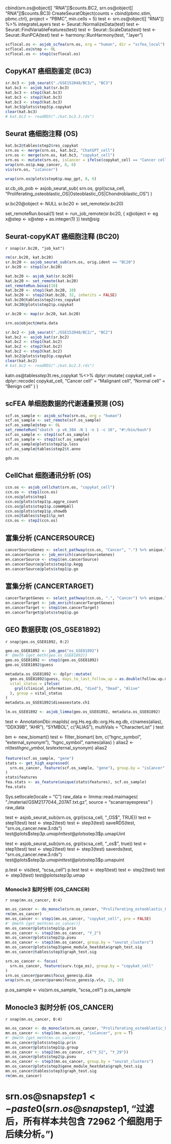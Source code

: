 cbind(srn.os@object[[ "RNA"]]$counts.BC2, srn.os@object[[ "RNA"]]$counts.BC3)
CreateSeuratObject(counts = cbind(pbmc.stim, pbmc.ctrl), project = "PBMC", min.cells = 5)
test <- srn.os@object[[ "RNA"]] %>% integrateLayers
test <- Seurat::NormalizeData(test)
test <- Seurat::FindVariableFeatures(test)
test <- Seurat::ScaleData(test)
test <- Seurat::RunPCA(test)
test <- harmony::RunHarmony(test, ".layer")


```r
scflocal.os <- asjob_scfea(srn.os, org = "human", dir = "scfea_local")
scflocal.os@step <- 0L
scflocal.os <- step1(scflocal.os)
```


## CopyKAT 癌细胞鉴定 (BC3)

```r
sr.bc3 <- job_seurat("./GSE152048/BC3/", "BC3")
kat.bc3 <- asjob_kat(sr.bc3)
kat.bc3 <- step1(kat.bc3)
kat.bc3 <- step2(kat.bc3)
kat.bc3 <- step3(kat.bc3)
kat.bc3@plots$step3$p.copykat
clear(kat.bc3)
# kat.bc3 <- readRDS("./kat.bc3.3.rds")
```

## Seurat 癌细胞注释 (OS)

```r
kat.bc2@tables$step2$res_copykat
srn.os <- merge(srn.os, kat.bc2, "ChatGPT_cell")
srn.os <- merge(srn.os, kat.bc3, "copykat_cell")
srn.os <- mutate(srn.os, isCancer = ifelse(copykat_cell == "Cancer cell", "Cancer", "Normal"))
wrap(srn.os$p.map_cancer, 8, 6)
vis(srn.os, "isCancer")

wrap(srn.os@plots$step6$p.map_gpt, 8, 6)
```

sr.cb_ob_pob <- asjob_seurat_sub(
  srn.os, grpl(scsa_cell, "Proliferating_osteoblastic_OS|Osteoblastic_OS|Chondroblastic_OS")
)

sr.bc20@object <- NULL
sr.bc20 <- set_remote(sr.bc20)

set_remoteRun.bosai(1)
test <- run_job_remote(sr.bc20, {
  x@object <- eg
  x@step <- x@step + as.integer(1)
})
test@sig

## Seurat-copyKAT 癌细胞注释 (BC20)

`r snap(sr.bc20, "job_kat")`

```r
rm(sr.bc20, kat.bc20)
sr.bc20 <- asjob_seurat_sub(srn.os, orig.ident == "BC20")
sr.bc20 <- step1(sr.bc20)

kat.bc20 <- asjob_kat(sr.bc20)
kat.bc20 <- set_remote(kat.bc20)
set_remoteRun.bosai(10)
kat.bc20 <- step1(kat.bc20, 10)
kat.bc20 <- step2(kat.bc20, 32, inherits = FALSE)
kat.bc20@tables$step2$res_copykat
kat.bc20@plots$step2$p.copykat

sr.bc20 <- map(sr.bc20, kat.bc20)

srn.os@object@meta.data

sr.bc2 <- job_seurat("./GSE152048/BC2/", "BC2")
kat.bc2 <- asjob_kat(sr.bc2)
kat.bc2 <- step1(kat.bc2)
kat.bc2 <- step2(kat.bc2)
kat.bc2 <- step3(kat.bc2)
kat.bc2@plots$step3$p.copykat
clear(kat.bc2)
# kat.bc2 <- readRDS("./kat.bc2.3.rds")
```

katn.os@tables$step3$t.res_copykat %<>%
  dplyr::mutate(
    copykat_cell = dplyr::recode(
      copykat_cell, "Cancer cell" = "Malignant cell", "Normal cell" = "Benign cell"
    )
  )

## scFEA 单细胞数据的代谢通量预测 (OS)

```r
scf.os_sample <- asjob_scfea(srn.os, org = "human")
scf.os_sample <- set_remote(scf.os_sample)
scf.os_sample@step <- 0L
set_remoteRun("sbatch -p v6_384 -N 1 -n 1 -c 16", "#!/bin/bash")
scf.os_sample <- step1(scf.os_sample)
scf.os_sample <- step2(scf.os_sample)
scf.os_sample@plots$step2$p.loss
scf.os_sample@tables$step2$t.anno

```

```r
gds.os
```

## CellChat 细胞通讯分析 (OS)

```r
ccn.os <- asjob_cellchat(srn.os, "copykat_cell")
ccn.os <- step1(ccn.os)
ccn.os@plots$step1
ccn.os@plots$step1$p.aggre_count
ccn.os@plots$step1$p.commHpAll
ccn.os@plots$step1$p.showdb
ccn.os@tables$step1$lp_net
ccn.os <- step2(ccn.os)
```

## 富集分析 (CANCERSOURCE)

```r
cancerSourceGenes <- select_pathway(ccn.os, "Cancer", ".") %>% unique.lps
en.cancerSource <- job_enrich(cancerSourceGenes)
en.cancerSource <- step1(en.cancerSource)
en.cancerSource@plots$step1$p.kegg
en.cancerSource@plots$step1$p.go
```

## 富集分析 (CANCERTARGET)

```r
cancerTargetGenes <- select_pathway(ccn.os, ".", "Cancer") %>% unique.lps
en.cancerTarget <- job_enrich(cancerTargetGenes)
en.cancerTarget <- step1(en.cancerTarget)
en.cancerTarget@plots$step1$p.go
```

## GEO 数据获取 (OS_GSE81892)

`r snap(geo.os_GSE81892, 0:2)`

```r
geo.os_GSE81892 <- job_geo("os_GSE81892")
#' @meth {get_meth(geo.os_GSE81892)}
geo.os_GSE81892 <- step1(geo.os_GSE81892)
geo.os_GSE81892$guess

metadata.os_GSE81892 <- dplyr::mutate(
  geo.os_GSE81892$guess, days_to_last_follow_up = as.double(follow.up.months.ch1) * 30,
  vital_status = ifelse(
    grpl(clinical_information.ch1, "died"), "Dead", "Alive"
  ), group = vital_status
)
metadata.os_GSE81892$diseasestate.ch1
```

```r
lm.os_GSE81892 <- asjob_limma(geo.os_GSE81892, metadata.os_GSE81892)
```


test <- AnnotationDbi::mapIds(
  org.Hs.eg.db::org.Hs.eg.db, c(names(alias), "DDX39B", "AHR"), 
  "SYMBOL", c("ALIAS"), multiVals = "CharacterList"
)
test

bm <- new_biomart()
test <- filter_biomart(
  bm, c("hgnc_symbol", "external_synonym"), "hgnc_symbol", names(alias)
)
alias2 <- nl(test$hgnc_symbol, test$external_synonym)
alias2

```r
feature(scf.os_sample, "gene")
stats <- get_high_expressed(
  srn.os_cancer, feature(scf.os_sample, "gene"), group.by = "isCancer"
)
stats$features
fea.stats <- as_feature(unique(stats$features), scf.os_sample)
fea.stats
```

Sys.setlocale(locale = "C")
raw_data <- limma::read.maimages(
  "./material/GSM2177044_207AT.txt.gz", source = "scanarrayexpress"
)
raw_data


test <- asjob_seurat_sub(srn.os, grpl(scsa_cell, "_OS$", TRUE))
test <- step1(test)
test <- step2(test)
test <- step3(test)
saveRDS(test, "srn.os_cancer.new.3.rds")
test@plots$step3$p.umapInt
test@plots$step3$p.umapUint

test <- asjob_seurat_sub(srn.os, grpl(scsa_cell, "_os$", true))
test <- step1(test)
test <- step2(test)
test <- step3(test)
saverds(test, "srn.os_cancer.new.3.rds")
test@plots$step3$p.umapint
test@plots$step3$p.umapuint

p.test <- vis(test, "scsa_cell")
p.test
test <- step1(test)
test <- step2(test)
test <- step3(test)
test@plots$step3$p.umap


### Monocle3 拟时分析 (OS_CANCER)

`r snap(mn.os_cancer, 0:4)`

```r
mn.os_cancer <- do_monocle(srn.os_cancer, "Proliferating_osteoblastic_OS", group.by = "copykat_cell")
rm(mn.os_cancer)
mn.os_cancer <- step1(mn.os_cancer, "copykat_cell", pre = FALSE)
#' @meth {get_meth(mn.os_cancer)}
mn.os_cancer@plots$step1$p.prin
mn.os_cancer <- step2(mn.os_cancer, "Y_2")
mn.os_cancer@plots$step2$p.pseu
mn.os_cancer <- step3(mn.os_cancer, group.by = "seurat_clusters")
mn.os_cancer@plots$step3$gene_module_heatdata$graph_test.sig
mn.os_cancer@tables$step3$graph_test.sig
```


```r
srn.os_cancer <- focus(
  srn.os_cancer, feature(surv.tcga_os), group.by = "copykat_cell"
)
srn.os_cancer@params$focus_genes$p.dim
wrap(srn.os_cancer@params$focus_genes$p.vln, 15, 10)
```

p.os_sample <- vis(srn.os_sample, "scsa_cell")
p.os_sample


## Monocle3 拟时分析 (OS_CANCER)

`r snap(mn.os_cancer, 0:4)`

```r
mn.os_cancer <- do_monocle(srn.os_cancer, "Proliferating_osteoblastic_OS", group.by = "scsa_cell")
mn.os_cancer <- step1(mn.os_cancer, "isCancer", pre = T)
#' @meth {get_meth(mn.os_cancer)}
mn.os_cancer@plots$step1$p.prin
mn.os_cancer@plots$step1$p.group
mn.os_cancer <- step2(mn.os_cancer, c("Y_52", "Y_29"))
mn.os_cancer@plots$step2$p.pseu
mn.os_cancer <- step3(mn.os_cancer, group.by = "seurat_clusters")
mn.os_cancer@plots$step3$gene_module_heatdata$graph_test.sig
mn.os_cancer@tables$step3$graph_test.sig
rm(mn.os_cancer)
```

# srn.os@snap$step1 <- paste0(srn.os@snap$step1, "过滤后，所有样本共包含 72962 个细胞用于后续分析。")
